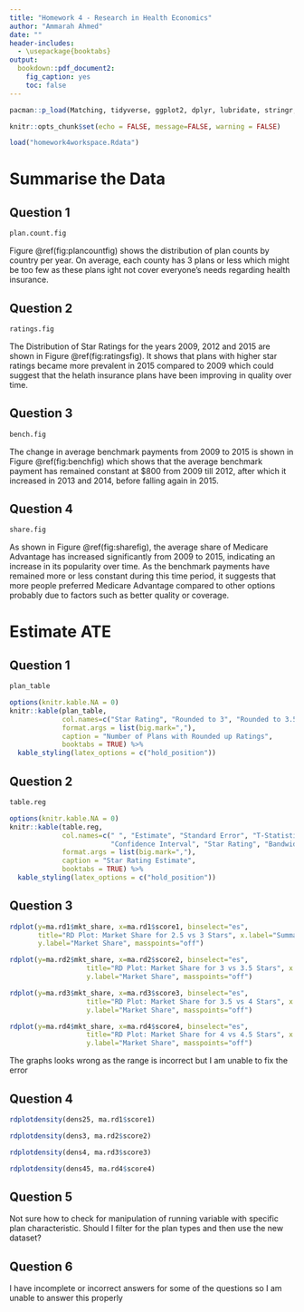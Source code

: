 ```yaml
---
title: "Homework 4 - Research in Health Economics"
author: "Ammarah Ahmed"
date: ""
header-includes:
  - \usepackage{booktabs}
output: 
  bookdown::pdf_document2:
    fig_caption: yes
    toc: false
---
```

```r
pacman::p_load(Matching, tidyverse, ggplot2, dplyr, lubridate, stringr, readxl, readr, data.table, gdata, scales, kableExtra, modelsummary, fixest, imputeTS, rdrobust, rddensity)
```

```r
knitr::opts_chunk$set(echo = FALSE, message=FALSE, warning = FALSE)
```

```r
load("homework4workspace.Rdata")
```

# Summarise the Data

## Question 1

```r
plan.count.fig
```


Figure \@ref(fig:plancountfig) shows the distribution of plan counts by country per year. On average, each county has 3 plans or less which might be too few as these plans ight not cover everyone's needs regarding health insurance. 

\newpage 

## Question 2

```r
ratings.fig
```


The Distribution of Star Ratings for the years 2009, 2012 and 2015 are shown in Figure \@ref(fig:ratingsfig). It shows that plans with higher star ratings became more prevalent in 2015 compared to 2009 which could suggest that the helath insurance plans have been improving in quality over time. 

\newpage

## Question 3

```r
bench.fig
```


The change in average benchmark payments from 2009 to 2015 is shown in Figure \@ref(fig:benchfig) which shows that the average benchmark payment has remained constant at $800 from 2009 till 2012, after which it increased in 2013 and 2014, before falling again in 2015.

\newpage

## Question 4

```r
share.fig
```

As shown in Figure \@ref(fig:sharefig), the average share of Medicare Advantage has increased significantly from 2009 to 2015, indicating an increase in its popularity over time. As the benchmark payments have remained more or less constant during this time period, it suggests that more people preferred Medicare Advantage compared to other options probably due to factors such as better quality or coverage. 

\newpage

# Estimate ATE

## Question 1
```r
plan_table 
```

```r
options(knitr.kable.NA = 0)
knitr::kable(plan_table, 
             col.names=c("Star Rating", "Rounded to 3", "Rounded to 3.5", "Rounded to 4", "Rounded to 4.5", "Rounded to 5"),
             format.args = list(big.mark=","), 
             caption = "Number of Plans with Rounded up Ratings",
             booktabs = TRUE) %>%
  kable_styling(latex_options = c("hold_position"))
```

## Question 2
```r
table.reg
```
```r
options(knitr.kable.NA = 0)
knitr::kable(table.reg, 
             col.names=c(" ", "Estimate", "Standard Error", "T-Statistic", "P-value", "Confidence Interval",
                         "Confidence Interval", "Star Rating", "Bandwidth"),
             format.args = list(big.mark=","), 
             caption = "Star Rating Estimate",
             booktabs = TRUE) %>%
  kable_styling(latex_options = c("hold_position"))
```

\newpage 

## Question 3
```r
rdplot(y=ma.rd1$mkt_share, x=ma.rd1$score1, binselect="es",
       title="RD Plot: Market Share for 2.5 vs 3 Stars", x.label="Summary Score",
       y.label="Market Share", masspoints="off")
```

```r
rdplot(y=ma.rd2$mkt_share, x=ma.rd2$score2, binselect="es",
                   title="RD Plot: Market Share for 3 vs 3.5 Stars", x.label="Summary Score",
                   y.label="Market Share", masspoints="off")
```

```r
rdplot(y=ma.rd3$mkt_share, x=ma.rd3$score3, binselect="es",
                   title="RD Plot: Market Share for 3.5 vs 4 Stars", x.label="Summary Score",
                   y.label="Market Share", masspoints="off")
```

```r
rdplot(y=ma.rd4$mkt_share, x=ma.rd4$score4, binselect="es",
                   title="RD Plot: Market Share for 4 vs 4.5 Stars", x.label="Summary Score",
                   y.label="Market Share", masspoints="off")
```

The graphs looks wrong as the range is incorrect but I am unable to fix the error

\newpage 

## Question 4
```r
rdplotdensity(dens25, ma.rd1$score1)
```

```r
rdplotdensity(dens3, ma.rd2$score2)
```

```r
rdplotdensity(dens4, ma.rd3$score3)
```

```r
rdplotdensity(dens45, ma.rd4$score4)
```

\newpage 

## Question 5
Not sure how to check for manipulation of running variable with specific plan characteristic. Should I filter for the plan types and then use the new dataset? 

## Question 6
I have incomplete or incorrect answers for some of the questions so I am unable to answer this properly





